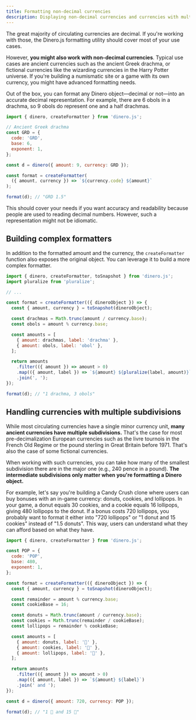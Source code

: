 ```yaml
---
title: Formatting non-decimal currencies
description: Displaying non-decimal currencies and currencies with multiple subdivisions.
---
```


The great majority of circulating currencies are decimal. If you're working with those, the Dinero.js formatting utility should cover most of your use cases.

However, **you might also work with non-decimal currencies**. Typical use cases are ancient currencies such as the ancient Greek drachma, or fictional currencies like the wizarding currencies in the Harry Potter universe. If you're building a numismatic site or a game with its own currency, you might have advanced formatting needs.

Out of the box, you can format any Dinero object—decimal or not—into an accurate decimal representation. For example, there are 6 obols in a drachma, so 9 obols do represent one and a half drachmas.

```js
import { dinero, createFormatter } from 'dinero.js';

// Ancient Greek drachma
const GRD = {
  code: 'GRD',
  base: 6,
  exponent: 1,
};

const d = dinero({ amount: 9, currency: GRD });

const format = createFormatter(
  ({ amount, currency }) => `${currency.code} ${amount}`
);

format(d); // "GRD 1.5"
```

This should cover your needs if you want accuracy and readability because people are used to reading decimal numbers. However, such a representation might not be idiomatic.

## Building complex formatters

In addition to the formatted amount and the currency, the `createFormatter` function also exposes the original object. You can leverage it to build a more complex formatter.

```js
import { dinero, createFormatter, toSnapshot } from 'dinero.js';
import pluralize from 'pluralize';

// ...

const format = createFormatter(({ dineroObject }) => {
  const { amount, currency } = toSnapshot(dineroObject);

  const drachmas = Math.trunc(amount / currency.base);
  const obols = amount % currency.base;

  const amounts = [
    { amount: drachmas, label: 'drachma' },
    { amount: obols, label: 'obol' },
  ];

  return amounts
    .filter(({ amount }) => amount > 0)
    .map(({ amount, label }) => `${amount} ${pluralize(label, amount)}`)
    .join(', ');
});

format(d); // "1 drachma, 3 obols"
```

## Handling currencies with multiple subdivisions

While most circulating currencies have a single minor currency unit, **many ancient currencies have multiple subdivisions.** That's the case for most pre-decimalization European currencies such as the livre tournois in the French Old Regime or the pound sterling in Great Britain before 1971. That's also the case of some fictional currencies.

When working with such currencies, you can take how many of the smallest subdivision there are in the major one (e.g., 240 pence in a pound). **The intermediate subdivisions only matter when you're formatting a Dinero object.**

For example, let's say you're building a Candy Crush clone where users can buy bonuses with an in-game currency: donuts, cookies, and lollipops. In your game, a donut equals 30 cookies, and a cookie equals 16 lollipops, giving 480 lollipops to the donut. If a bonus costs 720 lollipops, you probably want to format it either into "720 lollipops" or "1 donut and 15 cookies" instead of "1.5 donuts". This way, users can understand what they can afford based on what they have.

```js
import { dinero, createFormatter } from 'dinero.js';

const POP = {
  code: 'POP',
  base: 480,
  exponent: 1,
};

const format = createFormatter(({ dineroObject }) => {
  const { amount, currency } = toSnapshot(dineroObject);

  const remainder = amount % currency.base;
  const cookieBase = 16;

  const donuts = Math.trunc(amount / currency.base);
  const cookies = Math.trunc(remainder / cookieBase);
  const lollipops = remainder % cookieBase;

  const amounts = [
    { amount: donuts, label: '🍩' },
    { amount: cookies, label: '🍪' },
    { amount: lollipops, label: '🍭' },
  ];

  return amounts
    .filter(({ amount }) => amount > 0)
    .map(({ amount, label }) => `${amount} ${label}`)
    .join(' and ');
});

const d = dinero({ amount: 720, currency: POP });

format(d); // "1 🍩 and 15 🍪"
```
